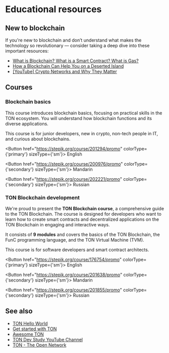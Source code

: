 

# Educational resources

## New to blockchain

If you're new to blockchain and don’t understand what makes the technology so revolutionary — consider taking a deep dive into these important resources:

- [What is Blockchain? What is a Smart Contract? What is Gas?](https://blog.ton.org/what_is_blockchain)
- [How a Blockchain Can Help You on a Deserted Island](https://talkol.medium.com/why-decentralized-consensus-blockchain-is-good-for-business-5ff263468210)
- [\[YouTube\] Crypto Networks and Why They Matter](https://youtu.be/2wxtiNgXBaU)

## Courses

### Blockchain basics

This course introduces blockchain basics, focusing on practical skills in the TON ecosystem. You will understand how blockchain functions and its diverse applications.

This course is for junior developers, new in crypto, non-tech people in IT, and curious about blockchains.

<Button href="https://stepik.org/course/201294/promo" colorType={'primary'} sizeType={'sm'}>
  English
</Button>

<Button href="https://stepik.org/course/200976/promo" colorType={'secondary'} sizeType={'sm'}>
  Mandarin
</Button>

<Button href="https://stepik.org/course/202221/promo" colorType={'secondary'} sizeType={'sm'}>
  Russian
</Button>

### TON Blockchain development

We're proud to present the **TON Blockchain course**, a comprehensive guide to the TON Blockchain. The course is designed for developers who want to learn how to create smart contracts and decentralized applications on the TON Blockchain in engaging and interactive ways.

It consists of **9 modules** and covers the basics of the TON Blockchain, the FunC programming language, and the TON Virtual Machine (TVM).

This course is for software developers and  smart contract architects.

<Button href="https://stepik.org/course/176754/promo" colorType={'primary'} sizeType={'sm'}>
  English
</Button>

<Button href="https://stepik.org/course/201638/promo" colorType={'secondary'} sizeType={'sm'}>
  Mandarin
</Button>

<Button href="https://stepik.org/course/201855/promo" colorType={'secondary'} sizeType={'sm'}>
  Russian
</Button>

## See also

- [TON Hello World](https://helloworld.tonstudio.io/01-wallet/)
- [Get started with TON](/v3/guidelines/get-started-with-ton/)
- [Awesome TON](https://github.com/ton-community/awesome-ton)
- [TON Dev Study YouTube Channel](https://www.youtube.com/@TONDevStudy)
- [TON - The Open Network](https://www.youtube.com/watch?v=XgzHmV_nnpY)

<Feedback />
